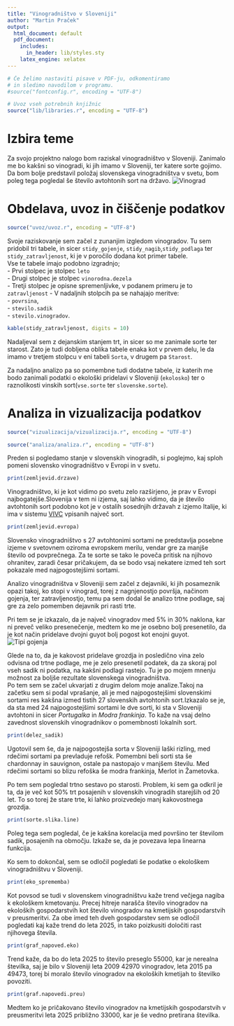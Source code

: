 ```yaml
---
title: "Vinogradništvo v Sloveniji"
author: "Martin Praček"
output:
  html_document: default
  pdf_document:
    includes:
      in_header: lib/styles.sty
    latex_engine: xelatex
---
```


```r
# Če želimo nastaviti pisave v PDF-ju, odkomentiramo
# in sledimo navodilom v programu.
#source("fontconfig.r", encoding = "UTF-8")

# Uvoz vseh potrebnih knjižnic
source("lib/libraries.r", encoding = "UTF-8")
```

# Izbira teme

Za svojo projektno nalogo bom raziskal vinogradništvo v Sloveniji. Zanimalo me bo kakšni so vinogradi, ki jih imamo v Sloveniji, ter katere sorte gojimo. Da bom bolje predstavil položaj slovenskega vinogradništva v svetu, bom poleg tega pogledal še število avtohtonih sort na državo.
![Vinograd](slike/vinograd.jpeg)
  

# Obdelava, uvoz in čiščenje podatkov

```r
source("uvoz/uvoz.r", encoding = "UTF-8")
```

Svoje raziskovanje sem začel z zunanjim izgledom vinogradov. Tu sem pridobil tri tabele, in sicer `stidy_gojenje`, `stidy_nagib`,`stidy_podlaga` ter `stidy_zatravljenost`, ki je v poročilo dodana kot primer tabele.  
Vse te tabele imajo podobno izgradnjo;  
- Prvi stolpec je stolpec `leto`  
- Drugi stolpec je stolpec `vinorodna.dezela`   
- Tretji stolpec je opisne spremenljivke, v podanem primeru je to `zatravljenost` 
- V nadaljnih stolpcih pa se nahajajo meritve:  
-  `povrsina`,  
-  `stevilo.sadik`  
-  `stevilo.vinogradov`.   
```r
kable(stidy_zatravljenost, digits = 10)
```

  
Nadaljeval sem z dejanskim stanjem trt, in sicer so me zanimale sorte ter starost. Zato je tudi dobljena oblika tabele enaka kot v prvem delu, le da imamo v tretjem stolpcu v eni tabeli `Sorta`, v drugem pa `Starost`.  

  
Za nadaljno analizo pa so pomembne tudi dodatne tabele, iz katerih me bodo zanimali podatki o ekološki pridelavi v Sloveniji (`ekolosko`) ter o raznolikosti vinskih sort(`vse.sorte` ter `slovenske.sorte`).  
  

# Analiza in vizualizacija podatkov

```r
source("vizualizacija/vizualizacija.r", encoding = "UTF-8")
```
```r
source("analiza/analiza.r", encoding = "UTF-8")
```
  
Preden si pogledamo stanje v slovenskih vinogradih, si poglejmo, kaj sploh pomeni slovensko vinogradništvo v Evropi in v svetu.  
```r
print(zemljevid.drzave)
```
  
Vinogradništvo, ki je kot vidimo po svetu zelo razširjeno, je prav v Evropi najbogatejše.Slovenija v tem ni izjema, saj lahko vidimo, da je število avtohtonih sort podobno kot je v ostalih sosednjih državah z izjemo Italije, ki ima v sistemu [VIVC](www.vivc.de) vpisanih največ sort.  

```r
print(zemljevid.evropa)
```
  
Slovensko vinogradništvo s 27 avtohtonimi sortami ne predstavlja posebne izjeme v svetovnem oziroma evropskem merilu, vendar gre za manjše število od povprečnega. Za te sorte se tako le poveča pritisk na njihovo ohranitev, zaradi česar pričakujem, da se bodo vsaj nekatere izmed teh sort pokazale med najpogostejšimi sortami.  
  
Analizo vinogradništva v Sloveniji sem začel z dejavniki, ki jih posameznik opazi takoj, ko stopi v vinograd, torej z nagnjenostjo površja, načinom gojenja, ter zatravljenostjo, temu pa sem dodal še analizo trtne podlage, saj gre za zelo pomemben dejavnik pri rasti trte.  
  
Pri tem se je izkazalo, da je največ vinogradov med 5% in 30% naklona, kar ni preveč veliko presenečenje, medtem ko me je osebno bolj presenetilo, da je kot način pridelave dvojni guyot bolj pogost kot enojni guyot.  
![Tipi gojenja](slike/guyot.jpg)
   
Glede na to, da je kakovost pridelave grozdja in posledično vina zelo odvisna od trtne podlage, me je zelo presenetil podatek, da za skoraj pol vseh sadik ni podatka, na kakšni podlagi rastejo. Tu je po mojem mnenju možnost za boljše rezultate slovenskega vinogradništva.  
Po tem sem se začel ukvarjati z drugim delom moje analize.Takoj na začetku sem si podal vprašanje, ali je med najpogostejšimi slovenskimi sortami res kakšna izmed tistih 27 slovenskih avtohtonih sort.Izkazalo se je, da sta med 24 najpogostejšimi sortami le dve sorti, ki sta v Sloveniji avtohtoni in sicer *Portugalka* in *Modra frankinja*. To kaže na vsaj delno zavednost slovenskih vinogradnikov o pomembnosti lokalnih sort.  
```r
print(delez_sadik)
```

Ugotovil sem še, da je najpogostejša sorta v Sloveniji laški rizling, med rdečimi sortami pa prevladuje refošk. Pomembni beli sorti sta še chardonnay in sauvignon, ostale pa nastopajo v manjšem številu. Med rdečimi sortami so blizu refoška še modra frankinja, Merlot in Žametovka.  
 
Po tem sem pogledal trtno sestavo po starosti. Problem, ki sem ga odkril je ta, da je več kot 50% trt posajenih v slovenskih vinogradih starejših od 20 let. To so torej že stare trte, ki lahko proizvedejo manj kakovostnega grozdja.  

```r
print(sorte.slika.line)
```
  
Poleg tega sem pogledal, če je kakšna korelacija med površino ter številom sadik, posajenih na območju. Izkaže se, da je povezava lepa linearna funkcija.  
  
Ko sem to dokončal, sem se odločil pogledati še podatke o ekološkem vinogradništvu v Sloveniji. 
```r
print(eko_sprememba)
```
  
Kot povsod se tudi v slovenskem vinogradništvu kaže trend večjega nagiba k ekološkem kmetovanju. Precej hitreje narašča število vinogradov na ekoloških gospodarstvih kot število vinogradov na kmetijskih gospodarstvih v preusmeritvi. Za obe imed teh dveh gospodarstev sem se odločil pogledati kaj kaže trend do leta 2025, in tako poizkusiti določiti rast njihovega števila.  
```r
print(graf_napoved.eko)
```
  
Trend kaže, da bo do leta 2025 to število preseglo 55000, kar je nerealna številka, saj je bilo v Sloveniji leta 2009 42970 vinogradov, leta 2015 pa 49473, torej bi moralo število vinogradov na ekoloških kmetijah to številko povoziti.  
```r
print(graf.napovedi.preu)
```
  
Medtem ko je pričakovano število vinogradov na kmetijskih gospodarstvih v preusmeritvi leta 2025 približno 33000, kar je še vedno pretirana številka.  